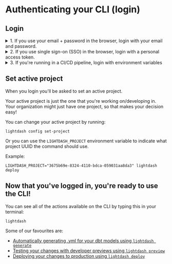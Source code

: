 
# Authenticating your CLI (login)

## Login

<details>
  <summary>1. If you use your email + password in the browser, login with your email and password.</summary>
  To login to your Lightdash instance run the following command and provide your login email and password:

  ```shell
  lightdash login https://{{ lightdash_domain }}
  ```

where `{{ lightdash_domain }}` is the address for your running Lightdash instance. For example Lightdash
cloud users in the US would type `lightdash login https://app.lightdash.cloud` if you're in Europe you'd type
`lightdash login https://eu1.lightdash.cloud`.

</details>

<details>
  <summary>2. If you use single sign-on (SSO) in the browser, login with a personal access token.</summary>
  First, you'll need to create a new personal access token in the UI by going to Settings > Personal Access Tokens. 
  You can't use an existing personal access token! You have to create a new one just for yourself.  

  <img src={PersonalAccessToken} width="1304" height="517" style={{display: "block", margin: "0 auto 20px auto"}}/>

  Then, run the following command in your project:

  ```shell
  lightdash login https://{{ lightdash_domain }} --token
  ```

where `https://my-lightdash.domain.com` is the address for your running Lightdash instance. For example Lightdash
cloud users in the US would type `lightdash login https://app.lightdash.cloud` if you're in Europe you'd type
`lightdash login https://eu1.lightdash.cloud`.

</details>

<details>
  <summary>3. If you're running in a CI/CD pipeline, login with environment variables</summary>

You can use the following environment variables to authenticate yourself on each command:

- **LIGHTDASH_API_KEY** a personal access token you can generate in the app under the user settings
- **LIGHTDASH_URL** address for your running Lightdash instance
- **LIGHTDASH_PROXY_AUTHORIZATION** if your Lightdash instance is behind a proxy like [Cloud IAP](https://cloud.google.com/iap) you can set here `Proxy-Authentication` header value

Example:

  ```shell
  LIGHTDASH_API_KEY=946fedb74003405646867dcacf1ad345 LIGHTDASH_URL="https://{{ lightdash_domain }}" LIGHTDASH_PROXY_AUTHENTICATION="Bearer <JWT_TOKEN>" lightdash preview
  ```

Where `{{ lightdash_domain }}` is your domain. For Lightdash Cloud users use `https://app.lightdash.cloud`

</details>


## Set active project

When you login you'll be asked to set an active project. 

Your active project is just the one that you're working on/developing in. Your organization might just have one project, so that makes your decision easy!

You can change your active project by running:

```shell
lightdash config set-project
```

Or you can use the `LIGHTDASH_PROJECT` environment variable to indicate what project UUID the command should use.

Example:

```shell
LIGHTDASH_PROJECT="3675b69e-8324-4110-bdca-059031aa8da3" lightdash deploy
```

## Now that you've logged in, you're ready to use the CLI!

You can see all of the actions available on the CLI by typing this in your terminal:

```shell
lightdash
```

Some of our favourites are:
- [Automatically generating .yml for your dbt models using `lightdash generate`](/guides/cli/how-to-auto-generate-schema-files.mdx)
- [Testing your changes with developer previews using `lightdash preview`](/guides/cli/how-to-use-lightdash-preview.mdx)
- [Deploying your changes to production using `lightdash deploy`](/guides/cli/how-to-use-lightdash-deploy.mdx)
